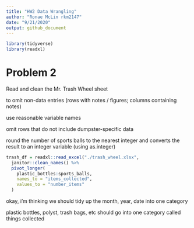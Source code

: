 ```yaml
---
title: "HW2 Data Wrangling"
author: "Ronae McLin rkm2147"
date: "9/21/2020"
output: github_document
---
```


```r
library(tidyverse)
library(readxl)
```

# Problem 2

Read and clean the Mr. Trash Wheel sheet

to omit non-data entries (rows with notes / figures; columns containing notes) 

use reasonable variable names

omit rows that do not include dumpster-specific data

round the number of sports balls to the nearest integer and converts the result to an integer variable (using as.integer)

```r
trash_df = readxl::read_excel("./trash_wheel.xlsx",                    range = "A2:N408") %>% 
  janitor::clean_names() %>% 
  pivot_longer(
    plastic_bottles:sports_balls,
    names_to = "items_collected",
    values_to = "number_items"
  )
```

okay, i'm thinking we should tidy up the month, year, date into one category

plastic bottles, polyst, trash bags, etc should go into one category called things collected
